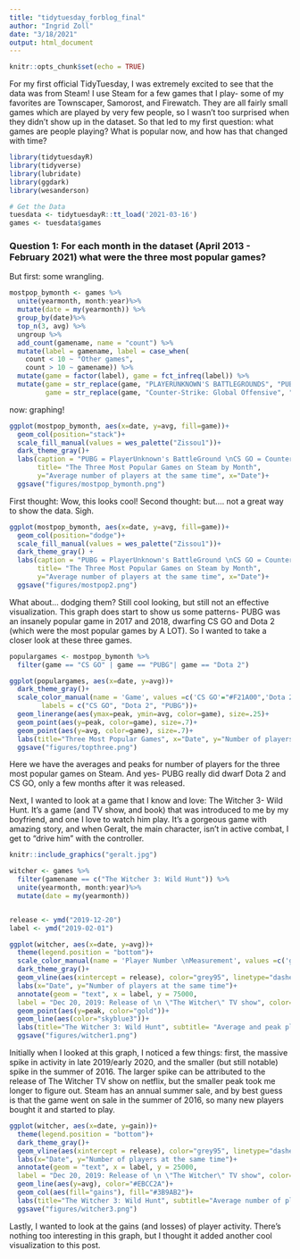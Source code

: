 ```yaml
---
title: "tidytuesday_forblog_final"
author: "Ingrid Zoll"
date: "3/18/2021"
output: html_document
---
```


```r
knitr::opts_chunk$set(echo = TRUE)
```

For my first official TidyTuesday, I was extremely excited to see that the data was from Steam! I use Steam for a few games that I play- some of my favorites are Townscaper, Samorost, and Firewatch. They are all fairly small games which are played by very few people, so I wasn't too surprised when they didn't show up in the dataset. So that led to my first question: what games are people playing? What is popular now, and how has that changed with time?

```r
library(tidytuesdayR)
library(tidyverse)
library(lubridate)
library(ggdark)
library(wesanderson)
```

```r
# Get the Data
tuesdata <- tidytuesdayR::tt_load('2021-03-16')
games <- tuesdata$games
```
### Question 1: For each month in the dataset (April 2013 - February 2021) what were the three most popular games? 

But first: some wrangling. 

```r
mostpop_bymonth <- games %>%
  unite(yearmonth, month:year)%>%
  mutate(date = my(yearmonth)) %>%
  group_by(date)%>% 
  top_n(3, avg) %>% 
  ungroup %>%
  add_count(gamename, name = "count") %>%
  mutate(label = gamename, label = case_when(
    count < 10 ~ "Other games",
    count > 10 ~ gamename)) %>%
  mutate(game = factor(label), game = fct_infreq(label)) %>%
  mutate(game = str_replace(game, "PLAYERUNKNOWN'S BATTLEGROUNDS", "PUBG"), 
         game = str_replace(game, "Counter-Strike: Global Offensive", "CS GO"))
```

now: graphing!

```r
ggplot(mostpop_bymonth, aes(x=date, y=avg, fill=game))+
  geom_col(position="stack")+
  scale_fill_manual(values = wes_palette("Zissou1"))+
  dark_theme_gray()+
  labs(caption = "PUBG = PlayerUnknown's BattleGround \nCS GO = Counter-Strike: Global Offensive",
       title= "The Three Most Popular Games on Steam by Month", 
       y="Average number of players at the same time", x="Date")+
  ggsave("figures/mostpop_bymonth.png")
```
First thought: Wow, this looks cool!
Second thought: but.... not a great way to show the data. Sigh.

```r
ggplot(mostpop_bymonth, aes(x=date, y=avg, fill=game))+
  geom_col(position="dodge")+
  scale_fill_manual(values = wes_palette("Zissou1"))+
  dark_theme_gray() +
  labs(caption = "PUBG = PlayerUnknown's BattleGround \nCS GO = Counter-Strike: Global Offensive",
       title= "The Three Most Popular Games on Steam by Month", 
       y="Average number of players at the same time", x="Date")+
  ggsave("figures/mostpop2.png")
```
What about... dodging them? Still cool looking, but still not an effective visualization. This graph does start to show us some patterns- PUBG was an insanely popular game in 2017 and 2018, dwarfing CS GO and Dota 2 (which were the most popular games by A LOT). So I wanted to take a closer look at these three games. 

```r
populargames <- mostpop_bymonth %>%
  filter(game == "CS GO" | game == "PUBG"| game == "Dota 2")
```

```r
ggplot(populargames, aes(x=date, y=avg))+
  dark_theme_gray()+
  scale_color_manual(name = 'Game', values =c('CS GO'="#F21A00",'Dota 2'="#EBCC2A", 'PUBG' = "#3B9AB2"),
        labels = c("CS GO", "Dota 2", "PUBG"))+
  geom_linerange(aes(ymax=peak, ymin=avg, color=game), size=.25)+
  geom_point(aes(y=peak, color=game), size=.7)+
  geom_point(aes(y=avg, color=game), size=.7)+
  labs(title="Three Most Popular Games", x="Date", y="Number of players")+
  ggsave("figures/topthree.png")
```
Here we have the averages and peaks for number of players for the three most popular games on Steam. And yes- PUBG really did dwarf Dota 2 and CS GO, only a few months after it was released. 

Next, I wanted to look at a game that I know and love: The Witcher 3- Wild Hunt. It's a game (and TV show, and book) that was introduced to me by my boyfriend, and one I love to watch him play. It's a gorgeous game with amazing story, and when Geralt, the main character, isn't in active combat, I get to "drive him" with the controller.

```r
knitr::include_graphics("geralt.jpg")
```

```r
witcher <- games %>%
  filter(gamename == c("The Witcher 3: Wild Hunt")) %>%
  unite(yearmonth, month:year)%>%
  mutate(date = my(yearmonth))


release <- ymd("2019-12-20")
label <- ymd("2019-02-01")

ggplot(witcher, aes(x=date, y=avg))+
  theme(legend.position = "bottom")+
  scale_color_manual(name = 'Player Number \nMeasurement', values =c('gold'="#E1AF00",'skyblue3'="#78B7C5"), labels = c("Peak", "Average"))+
  dark_theme_gray()+
  geom_vline(aes(xintercept = release), color="grey95", linetype="dashed")+
  labs(x="Date", y="Number of players at the same time")+
  annotate(geom = "text", x = label, y = 75000, 
  label = "Dec 20, 2019: Release of \n \"The Witcher\" TV show", color="grey94", size=3)+
  geom_point(aes(y=peak, color="gold"))+
  geom_line(aes(color="skyblue3"))+
  labs(title="The Witcher 3: Wild Hunt", subtitle= "Average and peak player numbers per month")+
  ggsave("figures/witcher1.png")
```

Initially when I looked at this graph, I noticed a few things: first, the massive spike in activity in late 2019/early 2020, and the smaller (but still notable) spike in the summer of 2016. The larger spike can be attributed to the release of The Witcher TV show on netflix, but the smaller peak took me longer to figure out. Steam has an annual summer sale, and by best guess is that the game went on sale in the summer of 2016, so many new players bought it and started to play. 

```r
ggplot(witcher, aes(x=date, y=gain))+
  theme(legend.position = "bottom")+
  dark_theme_gray()+
  geom_vline(aes(xintercept = release), color="grey95", linetype="dashed")+
  labs(x="Date", y="Number of players at the same time")+
  annotate(geom = "text", x = label, y = 25000, 
  label = "Dec 20, 2019: Release of \n \"The Witcher\" TV show", color="grey94", size=3)+
  geom_line(aes(y=avg), color="#EBCC2A")+
  geom_col(aes(fill="gains"), fill="#3B9AB2")+
  labs(title="The Witcher 3: Wild Hunt", subtitle="Average number of players at the same time with montly gains or losses")+
  ggsave("figures/witcher3.png")
```

Lastly, I wanted to look at the gains (and losses) of player activity. There's nothing too interesting in this graph, but I thought it added another cool visualization to this post. 